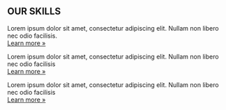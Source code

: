 


::: {.techno-quarto .alt-background}
::: {.content-block}

::: {.techno-quarto-banner role="barnertitle"}
# OUR SKILLS
:::

:::{.technologies2}

<!-- *************************************************************************************************-->
:::{.techno-desc-powerangers}

:::{.an-image-power}
:::

Lorem ipsum dolor sit amet, consectetur adipiscing elit. Nullam non libero nec odio facilisis.  
[Learn more »](QMD/about.qmd)
:::

:::{.techno-img-powerangers}
:::

<!-- *************************************************************************************************-->

:::{.techno-img-programming}
:::

:::{.techno-desc-programming}

:::{.an-image-program}
:::

Lorem ipsum dolor sit amet, consectetur adipiscing elit. Nullam non libero nec odio facilisis  
[Learn more »](QMD/about.qmd)
:::

<!-- *************************************************************************************************-->

:::{.techno-desc-powerangers}
:::{.an-image-data}
:::
Lorem ipsum dolor sit amet, consectetur adipiscing elit. Nullam non libero nec odio facilisis  
[Learn more »](QMD/about.qmd)
:::

:::{.techno-img-powerangers}
:::
<!-- *************************************************************************************************-->

:::
:::
:::
